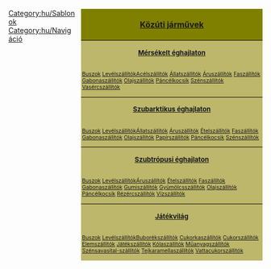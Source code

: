 <noinclude></noinclude>
<div style="float:right; padding-left:12px; width:360px; background:none;">
<div style="border:0px solid #000000; background:#808000; padding:5px; -moz-border-radius-topleft:5px; -moz-border-radius-topright:5px; font-size: 12pt;"><center><strong><font size="3">[[hu/Manual/Közúti járművek|Közúti járművek]]</font></strong></center></div>
<div style="border:0px solid black; border-top-width: 1px; background:#BDB76B; padding:5px; font-size: 8pt;"><center><font size="2"><strong>[[hu/Manual/Éghajlatok#Mérsékelt|Mérsékelt éghajlaton]]</strong></font></center></div>
<div style="border:0px solid black; border-top-width: 0px; background:#BDB76B; padding:2px; font-size: 8pt;">{{en/nowrap begin}}[[hu/Manual/Base Set/Road Vehicles/Buszok|Buszok]]{{en/·w}} [[hu/Manual/Base Set/Road Vehicles/Levélszállítók|Levélszállítók]]{{en/·w}}{{en/·w}}{{en/·w}}[[hu/Manual/Base Set/Road Vehicles/Acélszállítók|Acélszállítók]]{{en/·w}} [[hu/Manual/Base Set/Road Vehicles/Állatszállítók|Állatszállítók]]{{en/·w}} [[hu/Manual/Base Set/Road Vehicles/Áruszállítók|Áruszállítók]]{{en/·w}} [[hu/Manual/Base Set/Road Vehicles/Faszállítók|Faszállítók]]{{en/·w}} [[hu/Manual/Base Set/Road Vehicles/Gabonaszállítók|Gabonaszállítók]]{{en/·w}} [[hu/Manual/Base Set/Road Vehicles/Olajszállítók|Olajszállítók]]{{en/·w}} [[hu/Manual/Base Set/Road Vehicles/Páncélkocsik|Páncélkocsik]]{{en/·w}} [[hu/Manual/Base Set/Road Vehicles/Szénszállítók|Szénszállítók]]{{en/·w}} [[hu/Manual/Base Set/Road Vehicles/Vasércszállítók|Vasércszállítók]]{{en/nowrap end}}</div>
<div style="border:0px solid black; border-top-width: 1px; background:#BDB76B; padding:5px; font-size: 8pt;"><center><font size="2"><strong>[[hu/Manual/Éghajlatok#Szubarktikus|Szubarktikus éghajlaton]]</strong></font></center></div>
<div style="border:0px solid black; border-top-width: 0px; background:#BDB76B; padding:2px; font-size: 8pt;">{{en/nowrap begin}}[[hu/Manual/Base Set/Road Vehicles/Buszok|Buszok]]{{en/·w}} [[hu/Manual/Base Set/Road Vehicles/Levélszállítók|Levélszállítók]]{{en/·w}}{{en/·w}}{{en/·w}}[[hu/Manual/Base Set/Road Vehicles/Állatszállítók|Állatszállítók]]{{en/·w}} [[hu/Manual/Base Set/Road Vehicles/Áruszállítók|Áruszállítók]]{{en/·w}} [[hu/Manual/Base Set/Road Vehicles/Ételszállítók|Ételszállítók]]{{en/·w}} [[hu/Manual/Base Set/Road Vehicles/Faszállítók|Faszállítók]]{{en/·w}} [[hu/Manual/Base Set/Road Vehicles/Gabonaszállítók|Gabonaszállítók]]{{en/·w}} [[hu/Manual/Base Set/Road Vehicles/Olajszállítók|Olajszállítók]]{{en/·w}} [[hu/Manual/Base Set/Road Vehicles/Papírszállítók|Papírszállítók]]{{en/·w}} [[hu/Manual/Base Set/Road Vehicles/Páncélkocsik|Páncélkocsik]]{{en/·w}} [[hu/Manual/Base Set/Road Vehicles/Szénszállítók|Szénszállítók]]{{en/nowrap end}}</div>
<div style="border:0px solid black; border-top-width: 1px; background:#BDB76B; padding:5px; font-size: 8pt;"><center><font size="2"><strong>[[hu/Manual/Éghajlatok#Szubtrópusi|Szubtrópusi éghajlaton]]</strong></font></center></div>
<div style="border:0px solid black; border-top-width: 0px; background:#BDB76B; padding:2px; font-size: 8pt;">{{en/nowrap begin}}[[hu/Manual/Base Set/Road Vehicles/Buszok|Buszok]]{{en/·w}} [[hu/Manual/Base Set/Road Vehicles/Levélszállítók|Levélszállítók]]{{en/·w}}{{en/·w}}{{en/·w}}[[hu/Manual/Base Set/Road Vehicles/Áruszállítók|Áruszállítók]]{{en/·w}} [[hu/Manual/Base Set/Road Vehicles/Ételszállítók|Ételszállítók]]{{en/·w}} [[hu/Manual/Base Set/Road Vehicles/Faszállítók|Faszállítók]]{{en/·w}} [[hu/Manual/Base Set/Road Vehicles/Gabonaszállítók|Gabonaszállítók]]{{en/·w}} [[hu/Manual/Base Set/Road Vehicles/Gumiszállítók|Gumiszállítók]]{{en/·w}} [[hu/Manual/Base Set/Road Vehicles/Gyümölcsszállítók|Gyümölcsszállítók]]{{en/·w}} [[hu/Manual/Base Set/Road Vehicles/Olajszállítók|Olajszállítók]]{{en/·w}} [[hu/Manual/Base Set/Road Vehicles/Páncélkocsik|Páncélkocsik]]{{en/·w}} [[hu/Manual/Base Set/Road Vehicles/Rézércszállítók|Rézércszállítók]]{{en/·w}} [[hu/Manual/Base Set/Road Vehicles/Vízszállítók|Vízszállítók]]{{en/nowrap end}}</div>
<div style="border:0px solid black; border-top-width: 1px; background:#BDB76B; padding:5px; font-size: 8pt;"><center><font size="2"><strong>[[hu/Manual/Éghajlatok#Játékvilág|Játékvilág]]</strong></font></center></div>
<div style="border:0px solid black; border-top-width: 0px; background:#BDB76B; padding:2px; font-size: 8pt;">{{en/nowrap begin}}[[hu/Manual/Base Set/Road Vehicles/Buszok|Buszok]]{{en/·w}} [[hu/Manual/Base Set/Road Vehicles/Levélszállítók|Levélszállítók]]{{en/·w}}{{en/·w}}{{en/·w}}[[hu/Buborékszállítók|Buborékszállítók]]{{en/·w}} [[hu/Cukorkaszállítók|Cukorkaszállítók]]{{en/·w}} [[hu/Cukorszállítók|Cukorszállítók]]{{en/·w}} [[hu/Elemszállítók|Elemszállítók]]{{en/·w}} [[hu/Játékszállítók|Játékszállítók]]{{en/·w}} [[hu/Kólaszállítók|Kólaszállítók]]{{en/·w}} [[hu/Műanyagszállítók|Műanyagszállítók]]{{en/·w}} [[hu/Szénsavasital-szállítók|Szénsavasital-szállítók]]{{en/·w}} [[hu/Tejkaramellaszállítók|Tejkaramellaszállítók]]{{en/·w}} [[hu/Vattacukorszállítók|Vattacukorszállítók]]{{en/nowrap end}}</div>
</div>
<noinclude>

[[Category:hu/Sablonok]][[Category:hu/Navigáció]]
</noinclude>